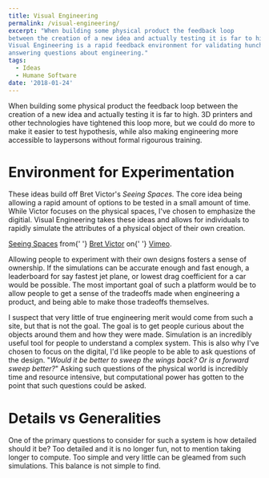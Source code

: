 ```yaml
---
title: Visual Engineering
permalink: /visual-engineering/
excerpt: "When building some physical product the feedback loop
between the creation of a new idea and actually testing it is far to high.
Visual Engineering is a rapid feedback environment for validating hunches and
answering questions about engineering."
tags:
  - Ideas
  - Humane Software
date: '2018-01-24'
---
```


When building some physical product the feedback loop between the creation of a new idea and actually testing it is far to high. 3D printers and other technologies have tightened this loop more, but we could do more to make it easier to test hypothesis, while also making engineering more accessible to laypersons without formal rigourous training.

# Environment for Experimentation

These ideas build off Bret Victor's _Seeing Spaces._ The core idea being allowing a rapid amount of options to be tested in a small amount of time. While Victor focuses on the physical spaces, I've chosen to emphasize the digitial. Visual Engineering takes these ideas and allows for individuals to rapidly simulate the attributes of a physical object of their own creation.

<ReactPlayer url="https://vimeo.com/97903574" width="100%" height="300px" />

<p className="tc gray i">
  <a href="https://vimeo.com/97903574">Seeing Spaces</a> from{' '}
  <a href="https://vimeo.com/worrydream">Bret Victor</a> on{' '}
  <a href="https://vimeo.com">Vimeo</a>.
</p>

Allowing people to experiment with their own designs fosters a sense of ownership. If the simulations can be accurate enough and fast enough, a leaderboard for say fastest jet plane, or lowest drag coefficient for a car would be possible. The most important goal of such a platform would be to allow people to get a sense of the tradeoffs made when engineering a product, and being able to make those tradeoffs themselves.

I suspect that very little of true engineering merit would come from such a site, but that is not the goal. The goal is to get people curious about the objects around them and how they were made. Simulation is an incredibly useful tool for people to understand a complex system. This is also why I've chosen to focus on the digital, I'd like people to be able to ask questions of the design. "_Would it be better to sweep the wings back? Or is a forward sweep better?_" Asking such questions of the physical world is incredibly time and resource intensive, but computational power has gotten to the point that such questions could be asked.

# Details vs Generalities

One of the primary questions to consider for such a system is how detailed should it be? Too detailed and it is no longer fun, not to mention taking longer to compute. Too simple and very little can be gleamed from such simulations. This balance is not simple to find.
